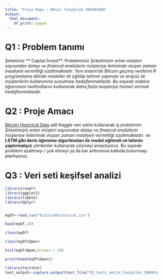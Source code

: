 ```yaml
---
title: 'Proje Rapo : Metin Tunçbilek 200401088'
output:
  html_document:
    df_print: paged
---
```


# Q1 : Problem tanımı

Şirketimiz \*\* Capital İnvest\*\*. Problemimiz *Şirketimizin artan müşteri sayısından dolayı ve financal analizlerin müşteriye iletiminde oluşan zaman maaliyeti verimliliği azaltmaktadır. Yeni sistem'de Bitcoin geçmiş verilerini R programlama dilinde modeller ile eğitilip tahmin yapması ve arayüz ile müşterilerin kullanımına sunulması hedeflenmektedir. Bu sayede makine öğrenmesi methodlarını kullanarak daha fazla müşteriye hizmet vermek hedeflenmektedir.*  


# Q2 : Proje Amacı

[Bitcoin Historical Data](https://www.kaggle.com/datasets/armanzhalgasbayev/bitcoin-historical-data-2021-2023) adli Kaggle veri setini kullanarak iş problemini *Şirketimizin artan müşteri sayısından dolayı ve financal analizlerin müşteriye iletiminde oluşan zaman maaliyeti verimliliği azaltmaktadır.* ve **LSTM gibi derin öğrenme algoritmaları ile model eğitmeli ve tahmin yaptırmalıyız** yöntemler kullanarak çözmeyi amaçlıyoruz. Bu sayede problemi azaltmayı / yok etmeyi ya da kar arttırımına katkıda bulunmayı planlıyoruz.



# Q3 : Veri seti keşifsel analizi
```r
library(readr)
library(ggplot2)
library(tibble)
library(dplyr)


myDf<-read_csv("bitcoinHistorical.csv")

head(myDf,10)

class(myDf)

class(myDf$Open)

hist(myDf$Open,breaks = 20)

print(head(myDf$Open))

library(testthat)
test_output<-capture.output(test_file("Q3_tests_metin_tunçbilek_200401088.R"))



```
